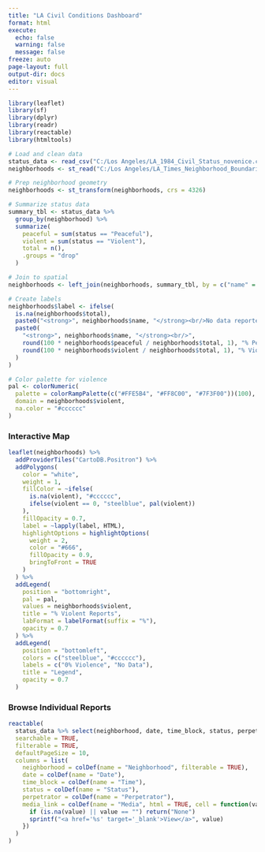 ```yaml
---
title: "LA Civil Conditions Dashboard"
format: html
execute:
  echo: false
  warning: false
  message: false
freeze: auto
page-layout: full
output-dir: docs
editor: visual
---
```


```r
library(leaflet)
library(sf)
library(dplyr)
library(readr)
library(reactable)
library(htmltools)

# Load and clean data
status_data <- read_csv("C:/Los Angeles/LA_1984_Civil_Status_novenice.csv")
neighborhoods <- st_read("C:/Los Angeles/LA_Times_Neighborhood_Boundaries.geojson", quiet = TRUE)

# Prep neighborhood geometry
neighborhoods <- st_transform(neighborhoods, crs = 4326)

# Summarize status data
summary_tbl <- status_data %>%
  group_by(neighborhood) %>%
  summarize(
    peaceful = sum(status == "Peaceful"),
    violent = sum(status == "Violent"),
    total = n(),
    .groups = "drop"
  )

# Join to spatial
neighborhoods <- left_join(neighborhoods, summary_tbl, by = c("name" = "neighborhood"))

# Create labels
neighborhoods$label <- ifelse(
  is.na(neighborhoods$total),
  paste0("<strong>", neighborhoods$name, "</strong><br/>No data reported."),
  paste0(
    "<strong>", neighborhoods$name, "</strong><br/>",
    round(100 * neighborhoods$peaceful / neighborhoods$total, 1), "% Peaceful<br/>",
    round(100 * neighborhoods$violent / neighborhoods$total, 1), "% Violent"
  )
)

# Color palette for violence
pal <- colorNumeric(
  palette = colorRampPalette(c("#FFE5B4", "#FF8C00", "#7F3F00"))(100),
  domain = neighborhoods$violent,
  na.color = "#cccccc"
)
``` 

### Interactive Map

```r
leaflet(neighborhoods) %>%
  addProviderTiles("CartoDB.Positron") %>%
  addPolygons(
    color = "white",
    weight = 1,
    fillColor = ~ifelse(
      is.na(violent), "#cccccc",
      ifelse(violent == 0, "steelblue", pal(violent))
    ),
    fillOpacity = 0.7,
    label = ~lapply(label, HTML),
    highlightOptions = highlightOptions(
      weight = 2,
      color = "#666",
      fillOpacity = 0.9,
      bringToFront = TRUE
    )
  ) %>%
  addLegend(
    position = "bottomright",
    pal = pal,
    values = neighborhoods$violent,
    title = "% Violent Reports",
    labFormat = labelFormat(suffix = "%"),
    opacity = 0.7
  ) %>%
  addLegend(
    position = "bottomleft",
    colors = c("steelblue", "#cccccc"),
    labels = c("0% Violence", "No Data"),
    title = "Legend",
    opacity = 0.7
  )
```

### Browse Individual Reports

```r
reactable(
  status_data %>% select(neighborhood, date, time_block, status, perpetrator, media_link),
  searchable = TRUE,
  filterable = TRUE,
  defaultPageSize = 10,
  columns = list(
    neighborhood = colDef(name = "Neighborhood", filterable = TRUE),
    date = colDef(name = "Date"),
    time_block = colDef(name = "Time"),
    status = colDef(name = "Status"),
    perpetrator = colDef(name = "Perpetrator"),
    media_link = colDef(name = "Media", html = TRUE, cell = function(value) {
      if (is.na(value) || value == "") return("None")
      sprintf("<a href='%s' target='_blank'>View</a>", value)
    })
  )
)
```
